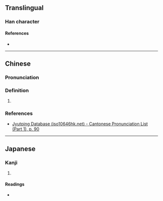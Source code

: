 {{character info}}
==Translingual==

===Han character===
{{Han char|rn=32|rad=土|as=20|sn=23|four=66104|canj=WWWWG|ids=⿱𤳳土}}

====References====
* {{Han ref|kx=0242.320|dkj=05629|dj=0482.300|hdz=10502.190|uh=58E8|ud=22760|bh=F7D2|bd=63442}}

----

==Chinese==
{{zh-forms}}

===Pronunciation===
{{zh-pron
|m=léi
|c=leoi4
|mc=y
|oc=y
|cat=
}}

===Definition===
{{zh-hanzi}}

# {{rfdef|zh|sort=土20}}

===References===
* [http://www.iso10646hk.net/jp/document/download.jsp Jyutping Database (iso10646hk.net) - Cantonese Pronunciation List (Part 1), p. 90]

----

==Japanese==

===Kanji===
{{ja-kanji|grade=|rs=土20}}

# {{rfdef|ja|sort=土20}}

====Readings====
* {{ja-readings|on=[[らい]] (rai)|kun=}}